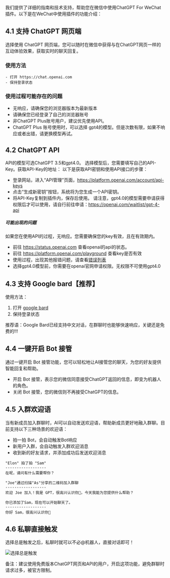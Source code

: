 我们提供了详细的指南和技术支持，帮助您在微信中使用ChatGPT For WeChat插件。以下是在WeChat中使用插件的功能介绍：

## 4.1 支持 ChatGPT 网页端 
选择使用 ChatGPT 网页端，您可以随时在微信中获得与在ChatGPT网页一样的互动体验效果，获取实时的聊天回复。
### 使用方法
    - 打开 https://chat.openai.com
    - 保持登录状态
### 使用过程可能存在的问题
- 无响应，请确保您的浏览器版本为最新版本
- 请确保您已经登录了自己的浏览器账号
- 非ChatGPT Plus账号用户，建议优先使用API。
- ChatGPT Plus 账号使用时，可以选择 gpt4的模型。但是次数有限，如果不响应或者出错，请更换模型再试。

## 4.2 ChatGPT API

API的模型可选ChatGPT 3.5和gpt4.0。
选择模型后，您需要填写自己的API-Key。获取API-Key的地址：
以下是获取API密钥和使用API接口的步骤：

- 登录网站，进入“API管理”页面，https://platform.openai.com/account/api-keys
- 点击“生成新密钥”按钮，系统将为您生成一个API密钥。
- 将API-Key复制到插件内，保存后使用。
请注意，gpt4.0的模型需要申请获得权限后才可以使用，请自行前往申请：https://openai.com/waitlist/gpt-4-api

##### 可能出现的问题
如果您在使用API的过程，无响应。您需要确保您的key有效，且在有效期内。
- 前往 https://status.openai.com 查看openai的api的状态。
- 前往 https://platform.openai.com/playground 查看key是否有效
- 使用过程，出现其他报错问题，请查看[错误列表](./error_codes_and_solutions)
- 选择gpt4.0模型前，你需要在openai官网申请权限。无权限不可使用gpt4.0

## 4.3 支持 Google bard【推荐】
使用方法：
1. 打开 [google bard](https://bard.google.com/)
2. 保持登录状态

推荐语：Google Bard已经支持中文对话，在群聊时也能够快速响应，关键还是免费的!!!

## 4.4 一键开启 Bot 接管

通过一键开启 Bot 接管功能，您可以轻松地让AI接管您的聊天，为您的好友提供智能回复和帮助。
- 开启 Bot 接管，表示您的微信同意接受ChatGPT返回的信息，即变为机器人的角色。
- 关闭 Bot 接管，您的微信则不再接受ChatGPT的信息。

## 4.5 入群欢迎语

当有新成员加入群聊时，AI可以自动发送欢迎语，帮助新成员更好地融入群聊。目前支持以下三种场景的欢迎语：
- 拍一拍 Bot，会自动触发Bot响应
- 新用户入群，会自动触发入群欢迎消息
- 收到新的好友请求，并添加成功后发送欢迎消息

```
"Elon" 拍了拍 "Sam"
------------------
在呢，请问有什么需要帮你？
```

```
"Joe"通过扫描"As"分享的二维码加入群聊
------------------
欢迎 Joe 加入！我是 GPT，很高兴认识你🙂，今天我能为您提供什么帮助？
```

```
你已添加了Sam，现在可以开始聊天了。
------------------
你好 Sam，很高兴认识你🙂
```

## 4.6 私聊直接触发

选择总是触发之后，私聊时就可以不必@机器人，直接对话即可！

![选择总是触发](/always.png)

备注：建议使用免费版本ChatGPT网页和API的用户，开启这项功能，避免群聊时请求过多，被官方限制。
